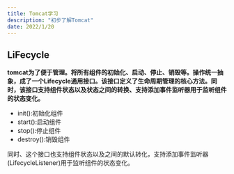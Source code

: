```yaml
---
title: Tomcat学习
description: "初步了解Tomcat"
date: 2022/1/20
---
```


## LiFecycle

**tomcat为了便于管理。将所有组件的初始化、启动、停止、销毁等。操作统一抽象，成了一个Lifecycle通用接口。该接口定义了生命周期管理的核心方法。同时，该接口支持组件状态以及状态之间的转换、支持添加事件监听器用于监听组件的状态变化。**

 - init():初始化组件
 - start():启动组件
 - stop():停止组件
 - destroy():销毁组件

同时、这个接口也支持组件状态以及之间的默认转化，支持添加事件监听器(LifecycleListener)用于监听组件的状态变化。
